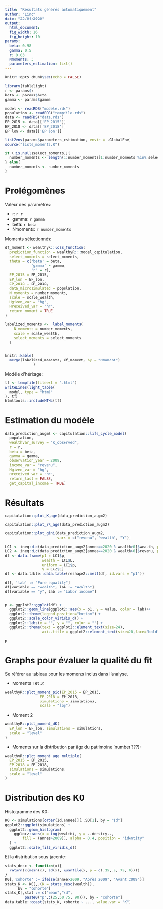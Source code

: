 ```yaml
---
title: "Résultats générés automatiquement"
author: "Lino"
date: "22/04/2020"
output:
  html_document:
  fig_width: 16 
  fig_height: 10 
params:
  beta: 0.98
  gamma: 0.5
  r: 0.03
  Nmoments: 3
  parameters_estimation: list()
---
```


```r
knitr::opts_chunk$set(echo = FALSE)
```

```r
library(tablelight)
r <- params$r
beta <- params$beta
gamma <- params$gamma

model <- readRDS("modele.rds")
population <- readRDS("tempfile.rds")
data <- readRDS("data.rds")
EP_2015 <- data[['EP_2015']]
EP_2018 <- data[['EP_2018']]
EP_lon <- data[['EP_lon']]

list2env(params$parameters_estimation, envir = .GlobalEnv)
source("liste_moments.R")

if (!is.null(select_moments)){
  number_moments <- length(1:number_moments[1:number_moments %in% select_moments])
} else{
  number_moments <- number_moments
}
```

# Prolégomènes

Valeur des paramètres:

* r: `r r`
* gamma: `r gamma`
* beta: `r beta`
* Nmoments: `r number_moments`

Moments sélectionnés:

```r

df_moment <- wealthyR::loss_function(
  prediction_function = wealthyR:::model_capitulation,
  select_moments = select_moments,
  theta = c('beta' = beta,
            'gamma' = gamma,
            "r" = r),
  EP_2015 = EP_2015,
  EP_lon = EP_lon,
  EP_2018 = EP_2018,
  data_microsimulated = population,
  N_moments = number_moments,
  scale = scale_wealth,
  Hgiven_var = "hg",
  Hreceived_var = "hr",
  return_moment = TRUE
)

labelized_moments <-  label_moments(
    N_moments = number_moments,
    scale = scale_wealth,
    select_moments = select_moments
  )


knitr::kable(
  merge(labelized_moments, df_moment, by = "Nmoment")
             )
```


Modèle d'héritage:

```r
tf <- tempfile(fileext = ".html")
writeLines(light_table(
  model, type = "html"
), tf)
htmltools::includeHTML(tf)
```

# Estimation du modèle

```r
data_prediction_augm2 <- capitulation::life_cycle_model(
  population,
  wealthvar_survey = "K_observed",
  r = r,
  beta = beta,
  gamma = gamma,
  observation_year = 2009,
  income_var = "revenu",
  Hgiven_var = "hg",
  Hreceived_var = "hr",
  return_last = FALSE,
  get_capital_income = TRUE)
```

# Résultats

```r
capitulation::plot_K_age(data_prediction_augm2)
```

```r
capitulation::plot_rK_age(data_prediction_augm2)
```

```r
capitulation::plot_gini(data_prediction_augm2,
                        vars = c("revenu", "wealth", "Y"))
```


```r
LC1 <- ineq::Lc(data_prediction_augm2[annee==2020 & wealth>0]$wealth, plot = FALSE)
LC2 <- ineq::Lc(data_prediction_augm2[annee==2020 & wealth>0]$revenu, plot = FALSE)
df <- data.frame(p1 = LC1$p,
                 wealth = LC1$L,
                 uniform = LC1$p, 
                 y = LC2$L)
df <- data.table::data.table(reshape2::melt(df, id.vars = "p1"))

df[, 'lab' := "Pure equality"]
df[variable == "wealth", lab := "Wealth"]
df[variable == "y", lab := "Labor income"]


p <- ggplot2::ggplot(df) +
  ggplot2::geom_line(ggplot2::aes(x = p1, y = value, color = lab))+
  ggplot2::theme(legend.position="bottom") +
  ggplot2::scale_color_viridis_d() +
  ggplot2::labs(x = "", y = "", color = "") +
  ggplot2::theme(text = ggplot2::element_text(size=24),
                 axis.title = ggplot2::element_text(size=20,face="bold"))

p
```


# Graphs pour évaluer la qualité du fit

Se référer au tableau pour les moments inclus dans l'analyse. 

* Moments 1 et 3:

```r
wealthyR::plot_moment_pic(EP_2015 = EP_2015,
                EP_2018 = EP_2018,
                simulations = simulations,
                scale = "log")
```


* Moment 2:

```r
wealthyR::plot_moment_dK(
  EP_lon = EP_lon, simulations = simulations,
  scale = "level"
)
```

* Moments sur la distribution par âge du patrimoine (number ???):

```r
wealthyR::plot_moment_age_multiple(
  EP_2015 = EP_2015,
  EP_2018 = EP_2018,
  simulations = simulations,
  scale = "level"
)
```


# Distribution des K0

Histogramme des K0:

```r
K0 <- simulations[order(Id,annee)][,.SD[1], by = "Id"]
ggplot2::ggplot(simulations) +
  ggplot2::geom_histogram(
    ggplot2::aes(x = log(wealth), y = ..density..,
        fill = (annee>2009)), alpha = 0.4, position = "identity"
  ) +
  ggplot2::scale_fill_viridis_d()
```

Et la distribution sous-jacente:

```r
stats_desc <- function(x){
  return(c(mean(x), sd(x), quantile(x, p = c(.25,.5,.75,.9))))
}
K0[,'cohorte' := ifelse(annee>2009, "Après 2009", "Avant 2009")]
stats_K <- K0[,.(K = stats_desc(wealth)),
      by = "cohorte"]
stats_K[,stat := c("mean","sd",
         paste0("p",c(25,50,75, 90))), by = "cohorte"]
data.table::dcast(stats_K, cohorte ~ ..., value.var = "K")
```
